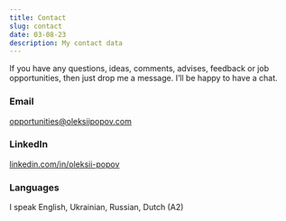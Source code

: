 ```yaml
---
title: Contact
slug: contact
date: 03-08-23
description: My contact data
---
```


If you have any questions, ideas, comments, advises, feedback or job opportunities, then just drop me a message. I’ll be happy to have a chat.

### Email

[opportunities@oleksiipopov.com](mailto:opportunities@oleksiipopov.com)

### LinkedIn

[linkedin.com/in/oleksii-popov](https://linkedin.com/in/oleksii-popov)

### Languages

I speak English, Ukrainian, Russian, Dutch (A2)
